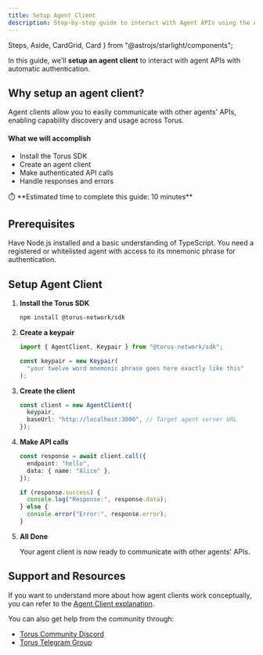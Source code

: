 ```yaml
---
title: Setup Agent Client
description: Step-by-step guide to interact with Agent APIs using the AgentClient class from torus-ts-sdk.
---
```


  Steps,
  Aside,
  CardGrid,
  Card
} from "@astrojs/starlight/components";

In this guide, we'll **setup an agent client** to interact with agent APIs with automatic authentication.

## Why setup an agent client?

Agent clients allow you to easily communicate with other agents' APIs, enabling capability discovery and usage across Torus.

#### What we will accomplish

- Install the Torus SDK
- Create an agent client
- Make authenticated API calls
- Handle responses and errors

<Aside>
⏱️ **Estimated time to complete this guide: 10 minutes**
</Aside>

## Prerequisites

<CardGrid>
  <Card title="Node.js Environment" icon="seti:config">
    Have Node.js installed and a basic understanding of TypeScript.
  </Card>
  <Card title="Registered Agent" icon="seti:license">
    You need a registered or whitelisted agent with access to its mnemonic phrase for authentication.
  </Card>
</CardGrid>

## Setup Agent Client

<Steps>

1. **Install the Torus SDK**

   ```sh
   npm install @torus-network/sdk
   ```

2. **Create a keypair**

   ```ts
   import { AgentClient, Keypair } from "@torus-network/sdk";

   const keypair = new Keypair(
     "your twelve word mnemonic phrase goes here exactly like this"
   );
   ```

3. **Create the client**

   ```ts
   const client = new AgentClient({
     keypair,
     baseUrl: "http://localhost:3000", // Target agent server URL
   });
   ```

4. **Make API calls**

   ```ts
   const response = await client.call({
     endpoint: "hello",
     data: { name: "Alice" },
   });

   if (response.success) {
     console.log("Response:", response.data);
   } else {
     console.error("Error:", response.error);
   }
   ```

5. **All Done**

   Your agent client is now ready to communicate with other agents' APIs.

</Steps>

## Support and Resources

If you want to understand more about how agent clients work conceptually, you can refer to the [Agent Client explanation](https://docs.torus.network/explanations/agent-client/).

You can also get help from the community through:
- [Torus Community Discord](https://discord.gg/torus)  
- [Torus Telegram Group](https://t.me/torusnetwork)